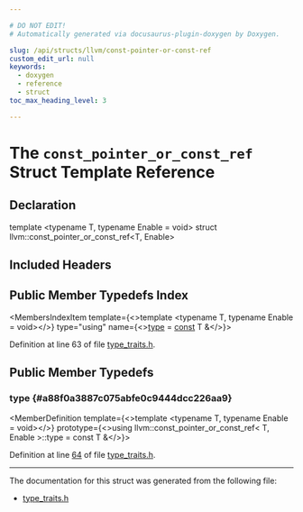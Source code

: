 ```yaml
---

# DO NOT EDIT!
# Automatically generated via docusaurus-plugin-doxygen by Doxygen.

slug: /api/structs/llvm/const-pointer-or-const-ref
custom_edit_url: null
keywords:
  - doxygen
  - reference
  - struct
toc_max_heading_level: 3

---
```





# The `const_pointer_or_const_ref` Struct Template Reference

<DoxygenPage pluginConfig={pluginConfig}>



## Declaration

<CodeBlock>template &lt;typename T, typename Enable = void&gt;
struct llvm::const_pointer_or_const_ref&lt;T, Enable&gt;</CodeBlock>

## Included Headers

<IncludesList>
<IncludesListItem
  filePath="llvm/Support/type_traits.h"
  permalink="/docs/api/files/include/include/llvm/include/llvm/support/type-traits-h"
  isLocal="true" />
</IncludesList>

## Public Member Typedefs Index

<MembersIndex>

<MembersIndexItem
  template={<>template &lt;typename T, typename Enable = void&gt;</>}
  type="using"
  name={<><a href="#a88f0a3887c075abfe0c9444dcc226aa9">type</a> = <a href="/docs/api/files/lib/lib/target/lib/target/aarch64/aarch64promoteconstant-cpp/#a90f8350fecae261c25be85d38b451bff">const</a> T &amp;</>}>
</MembersIndexItem>

</MembersIndex>


Definition at line 63 of file <a href="/docs/api/files/include/include/llvm/include/llvm/support/type-traits-h">type&#95;traits.h</a>.

<SectionDefinition>

## Public Member Typedefs

### type {#a88f0a3887c075abfe0c9444dcc226aa9}

<MemberDefinition
  template={<>template &lt;typename T, typename Enable = void&gt;</>}
  prototype={<>using llvm::const&#95;pointer&#95;or&#95;const&#95;ref&lt; T, Enable &gt;::type =  const T &amp;</>}>

Definition at line <a href="/docs/api/files/include/include/llvm/include/llvm/support/type-traits-h/#l00064">64</a> of file <a href="/docs/api/files/include/include/llvm/include/llvm/support/type-traits-h">type&#95;traits.h</a>.
</MemberDefinition>

</SectionDefinition>

<hr/>

The documentation for this struct was generated from the following file:

<ul>
<li><a href="/docs/api/files/include/include/llvm/include/llvm/support/type-traits-h">type_traits.h</a></li>
</ul>

</DoxygenPage>
